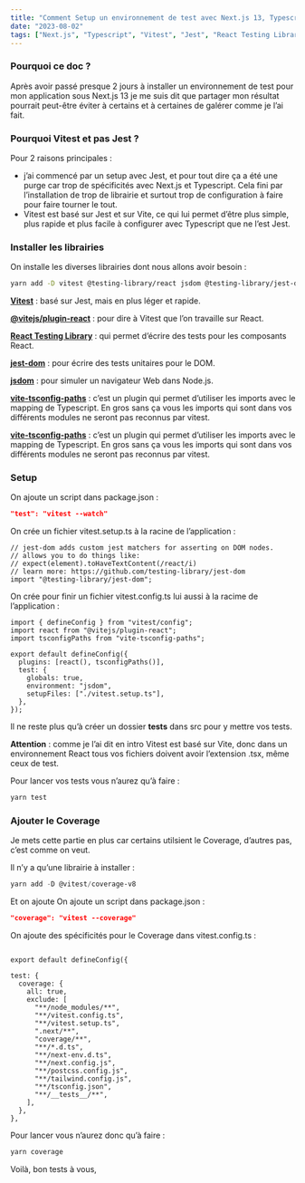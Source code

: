```yaml
---
title: "Comment Setup un environnement de test avec Next.js 13, Typescript et Vitest"
date: "2023-08-02"
tags: ["Next.js", "Typescript", "Vitest", "Jest", "React Testing Library"]
---
```


### Pourquoi ce doc ?

Après avoir passé presque 2 jours à installer un environnement de test pour mon application sous Next.js 13 je me suis dit que partager mon résultat pourrait peut-être éviter à certains et à certaines de galérer comme je l’ai fait.

### Pourquoi Vitest et pas Jest ?

Pour 2 raisons principales :

- j’ai commencé par un setup avec Jest, et pour tout dire ça a été une purge car trop de spécificités avec Next.js et Typescript. Cela fini par l’installation de trop de librairie et surtout trop de configuration à faire pour faire tourner le tout.
- Vitest est basé sur Jest et sur Vite, ce qui lui permet d’être plus simple, plus rapide et plus facile à configurer avec Typescript que ne l’est Jest.

### Installer les librairies

On installe les diverses librairies dont nous allons avoir besoin :

```bash
yarn add -D vitest @testing-library/react jsdom @testing-library/jest-dom @vitejs/plugin-react vite-tsconfig-paths
```

[**Vitest**](https://vitest.dev/) : basé sur Jest, mais en plus léger et rapide.

[**@vitejs/plugin-react**](https://www.npmjs.com/package/@vitejs/plugin-react) : pour dire à Vitest que l’on travaille sur React.

[**React Testing Library**](https://testing-library.com/docs/react-testing-library/intro/) : qui permet d’écrire des tests pour les composants React.

[**jest-dom**](https://www.npmjs.com/package/@testing-library/jest-dom) : pour écrire des tests unitaires pour le DOM.

[**jsdom**](https://www.npmjs.com/package/jsdom) : pour simuler un navigateur Web dans Node.js.

[**vite-tsconfig-paths**](https://www.npmjs.com/package/vite-tsconfig-paths) : c’est un plugin qui permet d’utiliser les imports avec le mapping de Typescript. En gros sans ça vous les imports qui sont dans vos différents modules ne seront pas reconnus par vitest.

[**vite-tsconfig-paths**](https://www.npmjs.com/package/vite-tsconfig-paths) : c’est un plugin qui permet d’utiliser les imports avec le mapping de Typescript. En gros sans ça vous les imports qui sont dans vos différents modules ne seront pas reconnus par vitest.

### Setup

On ajoute un script dans package.json :

```json
"test": "vitest --watch"
```

On crée un fichier vitest.setup.ts à la racine de l’application :

```tsx
// jest-dom adds custom jest matchers for asserting on DOM nodes.
// allows you to do things like:
// expect(element).toHaveTextContent(/react/i)
// learn more: https://github.com/testing-library/jest-dom
import "@testing-library/jest-dom";
```

On crée pour finir un fichier vitest.config.ts lui aussi à la racime de l’application :

```tsx
import { defineConfig } from "vitest/config";
import react from "@vitejs/plugin-react";
import tsconfigPaths from "vite-tsconfig-paths";

export default defineConfig({
  plugins: [react(), tsconfigPaths()],
  test: {
    globals: true,
    environment: "jsdom",
    setupFiles: ["./vitest.setup.ts"],
  },
});
```

Il ne reste plus qu’à créer un dossier **tests** dans src pour y mettre vos tests.

**Attention** : comme je l’ai dit en intro Vitest est basé sur Vite, donc dans un environnement React tous vos fichiers doivent avoir l’extension .tsx, même ceux de test.

Pour lancer vos tests vous n’aurez qu’à faire :

```bash
yarn test
```

### Ajouter le Coverage

Je mets cette partie en plus car certains utilsient le Coverage, d’autres pas, c’est comme on veut.

Il n’y a qu’une librairie à installer :

```powershell
yarn add -D @vitest/coverage-v8
```

Et on ajoute On ajoute un script dans package.json :

```json
"coverage": "vitest --coverage"
```

On ajoute des spécificités pour le Coverage dans vitest.config.ts :

```tsx

export default defineConfig({

test: {
  coverage: {
    all: true,
    exclude: [
      "**/node_modules/**",
      "**/vitest.config.ts",
      "**/vitest.setup.ts",
      ".next/**",
      "coverage/**",
      "**/*.d.ts",
      "**/next-env.d.ts",
      "**/next.config.js",
      "**/postcss.config.js",
      "**/tailwind.config.js",
      "**/tsconfig.json",
      "**/__tests__/**",
    ],
  },
},

```

Pour lancer vous n’aurez donc qu’à faire :

```powershell
yarn coverage
```

Voilà, bon tests à vous,
